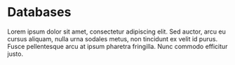 # Databases

Lorem ipsum dolor sit amet, consectetur adipiscing elit. Sed auctor, arcu eu cursus aliquam, nulla urna sodales metus, non tincidunt ex velit id purus. Fusce pellentesque arcu at ipsum pharetra fringilla. Nunc commodo efficitur justo.
